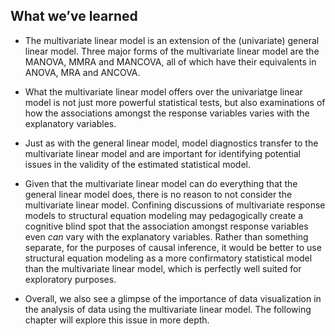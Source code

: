 ## What we've learned

* The multivariate linear model is an extension of the (univariate) general linear model. Three major forms of the multivariate linear model are the MANOVA, MMRA and MANCOVA, all of which have their equivalents in ANOVA, MRA and ANCOVA.

* What the multivariate linear model offers over the univariatge linear model is not just more powerful statistical tests, but also examinations of how the associations amongst the response variables varies with the explanatory variables. 

* Just as with the general linear model, model diagnostics transfer to the multivariate linear model and are important for identifying potential issues in the validity of the estimated statistical model.

* Given that the multivariate linear model can do everything that the general linear model does, there is no reason to not consider the multivariate linear model. Confining discussions of multivariate response models to structural equation modeling may pedagogically create a cognitive blind spot that the association amongst response variables even *can* vary with the explanatory variables. Rather than something separate, for the purposes of causal inference, it would be better to use structural equation modeling as a more confirmatory statistical model than the multivariate linear model, which is perfectly well suited for exploratory purposes. 

* Overall, we also see a glimpse of the importance of data visualization in the analysis of data using the multivariate linear model. The following chapter will explore this issue in more depth.
